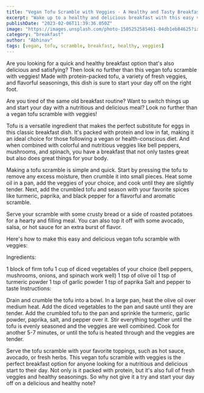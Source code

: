 ---
title: "Vegan Tofu Scramble with Veggies - A Healthy and Tasty Breakfast Option"
excerpt: "Wake up to a healthy and delicious breakfast with this easy vegan tofu scramble with veggies recipe. Perfect for a quick and nutritious start to your day."
publishDate: "2023-02-06T11:39:36.050Z"
image: "https://images.unsplash.com/photo-1505252585461-04db1eb84625?ixlib=rb-4.0.3&ixid=MnwxMjA3fDB8MHxwaG90by1wYWdlfHx8fGVufDB8fHx8&auto=format&fit=crop&w=408&q=80"
category: "breakfast"
author: "Abhinav"
tags: [vegan, tofu, scramble, breakfast, healthy, veggies]
---

Are you looking for a quick and healthy breakfast option that's also delicious and satisfying? Then look no further than this vegan tofu scramble with veggies! Made with protein-packed tofu, a variety of fresh veggies, and flavorful seasonings, this dish is sure to start your day off on the right foot.

Are you tired of the same old breakfast routine? Want to switch things up and start your day with a nutritious and delicious meal? Look no further than a vegan tofu scramble with veggies!

Tofu is a versatile ingredient that makes the perfect substitute for eggs in this classic breakfast dish. It's packed with protein and low in fat, making it an ideal choice for those following a vegan or health-conscious diet. And when combined with colorful and nutritious veggies like bell peppers, mushrooms, and spinach, you have a breakfast that not only tastes great but also does great things for your body.

Making a tofu scramble is simple and quick. Start by pressing the tofu to remove any excess moisture, then crumble it into small pieces. Heat some oil in a pan, add the veggies of your choice, and cook until they are slightly tender. Next, add the crumbled tofu and season with your favorite spices like turmeric, paprika, and black pepper for a flavorful and aromatic scramble.

Serve your scramble with some crusty bread or a side of roasted potatoes for a hearty and filling meal. You can also top it off with some avocado, salsa, or hot sauce for an extra burst of flavor.

Here's how to make this easy and delicious vegan tofu scramble with veggies:

Ingredients:

1 block of firm tofu
1 cup of diced vegetables of your choice (bell peppers, mushrooms, onions, and spinach work well)
1 tsp of olive oil
1 tsp of turmeric powder
1 tsp of garlic powder
1 tsp of paprika
Salt and pepper to taste
Instructions:

Drain and crumble the tofu into a bowl.
In a large pan, heat the olive oil over medium heat.
Add the diced vegetables to the pan and sauté until they are tender.
Add the crumbled tofu to the pan and sprinkle the turmeric, garlic powder, paprika, salt, and pepper over it.
Stir everything together until the tofu is evenly seasoned and the veggies are well combined.
Cook for another 5-7 minutes, or until the tofu is heated through and the veggies are tender.

Serve the tofu scramble with your favorite toppings, such as hot sauce, avocado, or fresh herbs.
This vegan tofu scramble with veggies is the perfect breakfast option for anyone looking for a nutritious and delicious start to their day. Not only is it packed with protein, but it's also full of fresh veggies and healthy seasonings. So why not give it a try and start your day off on a delicious and healthy note?
